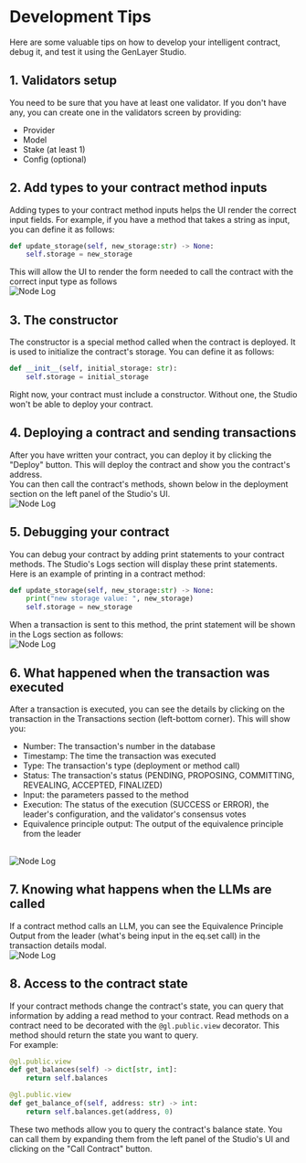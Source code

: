 
# Development Tips
Here are some valuable tips on how to develop your intelligent contract, debug it, and test it using the GenLayer Studio.

## 1. Validators setup
You need to be sure that you have at least one validator. If you don't have any, you can create one in the validators screen by providing:
- Provider
- Model
- Stake (at least 1)
- Config (optional)

## 2. Add types to your contract method inputs
Adding types to your contract method inputs helps the UI render the correct input fields. For example, if you have a method that takes a string as input, you can define it as follows:
```python
def update_storage(self, new_storage:str) -> None:
    self.storage = new_storage 
``` 
This will allow the UI to render the form needed to call the contract with the correct input type as follows
<br/>
<Image src="/images/run-debug/input-types.png" alt="Node Log" width={400} height={400} />

## 3. The constructor
The constructor is a special method called when the contract is deployed. It is used to initialize the contract's storage. You can define it as follows:
```python
def __init__(self, initial_storage: str):
    self.storage = initial_storage
```
Right now, your contract must include a constructor. Without one, the Studio won't be able to deploy your contract.

## 4. Deploying a contract and sending transactions
After you have written your contract, you can deploy it by clicking the "Deploy" button. This will deploy the contract and show you the contract's address.
<br/>You can then call the contract's methods, shown below in the deployment section on the left panel of the Studio's UI.
<br/>
<Image src="/images/run-debug/read-write-methods.png" alt="Node Log" width={400} height={400} />

## 5. Debugging your contract
You can debug your contract by adding print statements to your contract methods. The Studio's Logs section will display these print statements.
Here is an example of printing in a contract method:
```python
def update_storage(self, new_storage:str) -> None:
    print("new storage value: ", new_storage)
    self.storage = new_storage 
```
When a transaction is sent to this method, the print statement will be shown in the Logs section as follows:
<br/>
<Image src="/images/run-debug/print-logs.png" alt="Node Log" width={700} height={700} />

## 6. What happened when the transaction was executed
After a transaction is executed, you can see the details by clicking on the transaction in the Transactions section (left-bottom corner). This will show you:
- Number: The transaction's number in the database
- Timestamp: The time the transaction was executed
- Type: The transaction's type (deployment or method call)
- Status: The transaction's status (PENDING, PROPOSING, COMMITTING, REVEALING, ACCEPTED, FINALIZED)
- Input: the parameters passed to the method
- Execution: The status of the execution (SUCCESS or ERROR), the leader's configuration, and the validator's consensus votes
- Equivalence principle output: The output of the equivalence principle from the leader
<br/>
<Image src="/images/run-debug/transaction-modal.png" alt="Node Log" width={400} height={400} />


## 7. Knowing what happens when the LLMs are called
If a contract method calls an LLM, you can see the Equivalence Principle Output from the leader (what's being input in the eq.set call) in the transaction details modal.
<br/>
<Image src="/images/run-debug/transaction-modal-eq-output.png" alt="Node Log" width={400} height={400} />

## 8. Access to the contract state
If your contract methods change the contract's state, you can query that information by adding a read method to your contract. Read methods on a contract need to be decorated with the `@gl.public.view` decorator. This method should return the state you want to query.
<br/>For example:
```python
@gl.public.view
def get_balances(self) -> dict[str, int]:
    return self.balances

@gl.public.view
def get_balance_of(self, address: str) -> int:
    return self.balances.get(address, 0)
```
These two methods allow you to query the contract's balance state. You can call them by expanding them from the left panel of the Studio's UI and clicking on the "Call Contract" button.